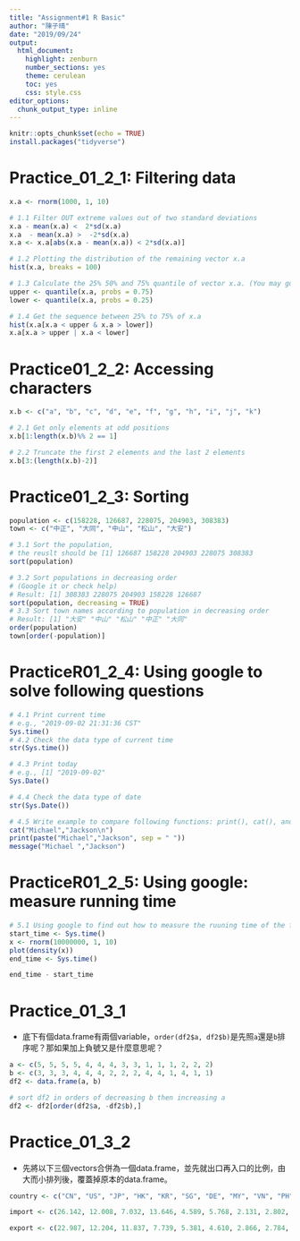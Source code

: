 ---
title: "Assignment#1 R Basic"
author: "陳子晴"
date: "2019/09/24"
output:
  html_document:
    highlight: zenburn
    number_sections: yes
    theme: cerulean
    toc: yes
    css: style.css
editor_options:
  chunk_output_type: inline
---

```{r setup, include=FALSE}
knitr::opts_chunk$set(echo = TRUE)
install.packages("tidyverse")

```


# Practice_01_2_1: Filtering data
```{r}
x.a <- rnorm(1000, 1, 10)

# 1.1 Filter OUT extreme values out of two standard deviations
x.a - mean(x.a) <  2*sd(x.a)
x.a  - mean(x.a) >  -2*sd(x.a)
x.a <- x.a[abs(x.a - mean(x.a)) < 2*sd(x.a)]

# 1.2 Plotting the distribution of the remaining vector x.a
hist(x.a, breaks = 100)

# 1.3 Calculate the 25% 50% and 75% quantile of vector x.a. (You may google "quantile r)
upper <- quantile(x.a, probs = 0.75)
lower <- quantile(x.a, probs = 0.25)

# 1.4 Get the sequence between 25% to 75% of x.a
hist(x.a[x.a < upper & x.a > lower])
x.a[x.a > upper | x.a < lower]


```



# Practice01_2_2: Accessing characters
```{r}
x.b <- c("a", "b", "c", "d", "e", "f", "g", "h", "i", "j", "k")

# 2.1 Get only elements at odd positions
x.b[1:length(x.b)%% 2 == 1]

# 2.2 Truncate the first 2 elements and the last 2 elements
x.b[3:(length(x.b)-2)]

```


# Practice01_2_3: Sorting
```{r}
population <- c(158228, 126687, 228075, 204903, 308383)
town <- c("中正", "大同", "中山", "松山", "大安")

# 3.1 Sort the population, 
# the reuslt should be [1] 126687 158228 204903 228075 308383
sort(population)

# 3.2 Sort populations in decreasing order 
# (Google it or check help)
# Result: [1] 308383 228075 204903 158228 126687
sort(population, decreasing = TRUE)
# 3.3 Sort town names according to population in decreasing order
# Result: [1] "大安" "中山" "松山" "中正" "大同"
order(population)
town[order(-population)]

```


# PracticeR01_2_4: Using google to solve following questions
```{r}
# 4.1 Print current time
# e.g., "2019-09-02 21:31:36 CST"
Sys.time()
# 4.2 Check the data type of current time
str(Sys.time())

# 4.3 Print today
# e.g., [1] "2019-09-02"
Sys.Date()

# 4.4 Check the data type of date
str(Sys.Date())

# 4.5 Write example to compare following functions: print(), cat(), and message() 
cat("Michael","Jackson\n")
print(paste("Michael","Jackson", sep = " "))
message("Michael ","Jackson")
```


# PracticeR01_2_5: Using google: measure running time
```{r}
# 5.1 Using google to find out how to measure the ruuning time of the following code
start_time <- Sys.time()
x <- rnorm(10000000, 1, 10) 
plot(density(x))
end_time <- Sys.time()

end_time - start_time

```


# Practice_01_3_1

* 底下有個data.frame有兩個variable，`order(df2$a, df2$b)`是先照`a`還是`b`排序呢？那如果加上負號又是什麼意思呢？

```{r}
a <- c(5, 5, 5, 5, 4, 4, 4, 3, 3, 1, 1, 1, 2, 2, 2)
b <- c(3, 3, 3, 4, 4, 4, 2, 2, 2, 4, 4, 1, 4, 1, 1)
df2 <- data.frame(a, b)

# sort df2 in orders of decreasing b then increasing a
df2 <- df2[order(df2$a, -df2$b),]

```

# Practice_01_3_2

* 先將以下三個vectors合併為一個data.frame，並先就出口再入口的比例，由大而小排列後，覆蓋掉原本的data.frame。
```{r}
country <- c("CN", "US", "JP", "HK", "KR", "SG", "DE", "MY", "VN", "PH", "TH", "AU", "NL", "SA", "ID", "GB", "IN", "FR", "IT", "AE")

import <- c(26.142, 12.008, 7.032, 13.646, 4.589, 5.768, 2.131, 2.802, 3.428, 3.019, 1.976, 1.118, 1.624, 0.449, 0.983, 1.302, 1.027, 0.553, 0.670, 0.455)

export <- c(22.987, 12.204, 11.837, 7.739, 5.381, 4.610, 2.866, 2.784, 2.414, 2.092, 1.839, 1.788, 1.665, 1.409, 1.391, 1.075, 0.974, 0.899, 0.800, 0.728)

```




